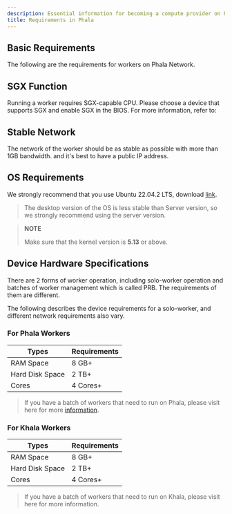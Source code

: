 ```yaml
---
description: Essential information for becoming a compute provider on Phala Network.
title: Requirements in Phala
---
```



## Basic Requirements

The following are the requirements for workers on Phala Network.

## SGX Function

Running a worker requires SGX-capable CPU. Please choose a device that supports SGX and enable SGX in the BIOS. For more information, refer to:

## Stable Network

The network of the worker should be as stable as possible with more than 1GB bandwidth. and it's best to have a public IP address.

## OS Requirements

We strongly recommend that you use Ubuntu 22.04.2 LTS, download [link](https://ubuntu.com/download/server).

> The desktop version of the OS is less stable than Server version, so we strongly recommend using the server version.

> **NOTE**
>
> Make sure that the kernel version is **5.13** or above.

## Device Hardware Specifications

There are 2 forms of worker operation, including solo-worker operation and batches of worker management which is called PRB. The requirements of them are different.

The following describes the device requirements for a solo-worker, and different network requirements also vary.

### For Phala Workers

| Types           | Requirements |
| --------------- | ------------ |
| RAM Space       | 8 GB+        |
| Hard Disk Space | 2 TB+        |
| Cores           | 4 Cores+     |

> If you have a batch of workers that need to run on Phala, please visit here for more [information](/network/compute-providers/run-workers-on-phala/prbv3-deployment).

### For Khala Workers

| Types           | Requirements |
| --------------- | ------------ |
| RAM Space       | 8 GB+        |
| Hard Disk Space | 2 TB+        |
| Cores           | 4 Cores+     |

> If you have a batch of workers that need to run on Khala, please visit here for more information.
